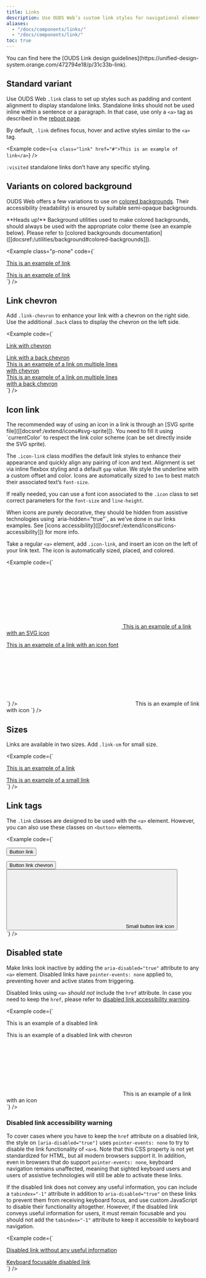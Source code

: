 ```yaml
---
title: Links
description: Use OUDS Web’s custom link styles for navigational elements, enabling users to move between pages, sections, or external resources.
aliases:
  - "/docs/components/links/"
  - "/docs/components/link/"
toc: true
---
```



<Callout type="info">
You can find here the [OUDS Link design guidelines](https://unified-design-system.orange.com/472794e18/p/31c33b-link).
</Callout>

## Standard variant

Use OUDS Web `.link` class to set up styles such as padding and content alignment to display standalone links. Standalone links should not be used inline within a sentence or a paragraph. In that case, use only a `<a>` tag as described in the [reboot page]([[docsref:/content/reboot#links]]).

By default, `.link` defines focus, hover and active styles similar to the `<a>` tag.

<Example code={`<a class="link" href="#">This is an example of link</a>`} />

`:visited` standalone links don’t have any specific styling.

## Variants on colored background

OUDS Web offers a few variations to use on [colored backgrounds]([[docsref:/utilities/background#colored-background]]). Their accessibility (readability) is ensured by suitable semi-opaque backgrounds.

<Callout type="warning">
**Heads up!** Background utilities used to make colored backgrounds, should always be used with the appropriate color theme (see an example below). Please refer to [colored backgrounds documentation]([[docsref:/utilities/background#colored-backgrounds]]).
</Callout>

<Example class="p-none" code={`<div class="bg-brand-primary p-lg">
    <div data-bs-theme="light">
      <a class="link link-on-colored-bg" href="#">This is an example of link</a>
    </div>
  </div>
  <div class="bg-status-negative-emphasized p-lg">
    <div data-bs-theme="root-inverted">
      <a class="link link-on-colored-bg" href="#">This is an example of link</a>
    </div>
  </div>`} />

## Link chevron

Add `.link-chevron` to enhance your link with a chevron on the right side. Use the additional `.back` class to display the chevron on the left side.

<Example code={`<div><a class="link link-chevron" href="#">Link with chevron</a></div>
  <div><a class="link link-chevron back" href="#">Link with a back chevron</a></div>
  <div style="width:20rem;">
    <div><a class="link link-chevron" href="#">This is an example of a link on multiple lines with chevron</a></div>
    <div><a class="link link-chevron back" href="#">This is an example of a link on multiple lines with a back chevron</a></div>
  </div>`} />

## Icon link

<Callout type="info">
The recommended way of using an icon in a link is through an [SVG sprite file]([[docsref:/extend/icons#svg-sprite]]). You need to fill it using `currentColor` to respect the link color scheme (can be set directly inside the SVG sprite).
</Callout>

The `.icon-link` class modifies the default link styles to enhance their appearance and quickly align any pairing of icon and text. Alignment is set via inline flexbox styling and a default `gap` value. We style the underline with a custom offset and color. Icons are automatically sized to `1em` to best match their associated text’s `font-size`.

If really needed, you can use a font icon associated to the `.icon` class to set correct parameters for the `font-size` and `line-height`.

<Callout>
When icons are purely decorative, they should be hidden from assistive technologies using `aria-hidden="true"`, as we’ve done in our links examples. See [icons accessibility]([[docsref:/extend/icons#icons-accessibility]]) for more info.
</Callout>

Take a regular `<a>` element, add `.icon-link`, and insert an icon on the left of your link text. The icon is automatically sized, placed, and colored.

<Example code={`<div>
    <a class="link icon-link" href="#">
      <svg aria-hidden="true">
        <use xlink:href="/docs/${getConfig().docs_version}/assets/img/ouds-web-sprite.svg#heart-recommend"/>
      </svg>
      This is an example of a link with an SVG icon
    </a>
  </div>
  <div>
    <a class="link icon-link" href="#">
      <span class="icon si si-settings" aria-hidden="true"></span>
      This is an example of a link with an icon font
    </a>
  </div>`} />

<BootstrapCompatibility>
<Example code={`<a class="icon-link" href="#">
    <svg class="bi" aria-hidden="true">
      <use xlink:href="/docs/${getConfig().docs_version}/assets/img/ouds-web-sprite.svg#heart-recommend"/>
    </svg>
    This is an example of link with icon
  </a>`} />
</BootstrapCompatibility>

## Sizes

Links are available in two sizes. Add `.link-sm` for small size.

<Example code={`<div><a class="link" href="#">This is an example of a link</a></div>
  <div><a class="link link-sm" href="#">This is an example of a small link</a></div>`} />

## Link tags

The `.link` classes are designed to be used with the `<a>` element. However, you can also use these classes on `<button>` elements.

<Example code={`<div><button class="link link" type="submit">Button link</button></div>
  <div><button class="link link-chevron" type="reset">Button link chevron</button></div>
  <div>
    <button class="link link-sm icon-link" type="button">
    <svg aria-hidden="true">
      <use xlink:href="/docs/${getConfig().docs_version}/assets/img/ouds-web-sprite.svg#heart-recommend"/>
    </svg> Small button link icon
    </button>
  </div>`} />

## Disabled state

Make links look inactive by adding the `aria-disabled="true"` attribute to any `<a>` element. Disabled links have `pointer-events: none` applied to, preventing hover and active states from triggering.

Disabled links using `<a>` *should not* include the `href` attribute. In case you need to keep the `href`, please refer to [disabled link accessibility warning](#disabled-link-accessibility-warning).

<Example code={`<div><a class="link" aria-disabled="true">This is an example of a disabled link</a></div>
  <div><a class="link link-chevron" aria-disabled="true">This is an example of a disabled link with chevron</a></div>
  <div><a class="link icon-link" aria-disabled="true">
    <svg aria-hidden="true">
      <use xlink:href="/docs/${getConfig().docs_version}/assets/img/ouds-web-sprite.svg#heart-recommend"/>
    </svg>
    This is an example of a link with an icon
  </a>
  </div>`} />

### Disabled link accessibility warning

To cover cases where you have to keep the `href` attribute on a disabled link, the style on `[aria-disabled="true"]` uses `pointer-events: none` to try to disable the link functionality of `<a>`s. Note that this CSS property is not yet standardized for HTML, but all modern browsers support it. In addition, even in browsers that do support `pointer-events: none`, keyboard navigation remains unaffected, meaning that sighted keyboard users and users of assistive technologies will still be able to activate these links.

If the disabled link does not convey any useful information, you can include a `tabindex="-1"` attribute in addition to `aria-disabled="true"` on these links to prevent them from receiving keyboard focus, and use custom JavaScript to disable their functionality altogether.
However, if the disabled link conveys useful information for users, it must remain focusable and you should not add the `tabindex="-1"` attribute to keep it accessible to keyboard navigation.

<Example code={`<div><a href="#" class="link" tabindex="-1" aria-disabled="true">Disabled link without any useful information</a></div>
  <div><a href="#" class="link" aria-disabled="true">Keyboard focusable disabled link</a></div>`} />
